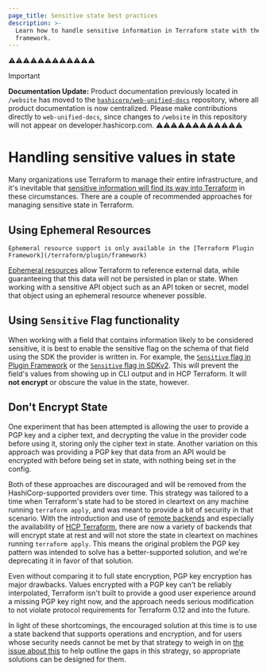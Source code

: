 ```yaml
---
page_title: Sensitive state best practices
description: >-
  Learn how to handle sensitive information in Terraform state with the plugin
  framework.
---
```


⚠️⚠️⚠️⚠️⚠️⚠️⚠️⚠️⚠️⚠️⚠️⚠️
> [!IMPORTANT]  
> **Documentation Update:** Product documentation previously located in `/website` has moved to the [`hashicorp/web-unified-docs`](https://github.com/hashicorp/web-unified-docs) repository, where all product documentation is now centralized. Please make contributions directly to `web-unified-docs`, since changes to `/website` in this repository will not appear on developer.hashicorp.com.
⚠️⚠️⚠️⚠️⚠️⚠️⚠️⚠️⚠️⚠️⚠️⚠️

# Handling sensitive values in state

Many organizations use Terraform to manage their entire infrastructure, and
it's inevitable that [sensitive information will find its way into
Terraform](/terraform/language/state/sensitive-data) in these circumstances. There are a
couple of recommended approaches for managing sensitive state in Terraform.

## Using Ephemeral Resources

<Highlight>

    Ephemeral resource support is only available in the [Terraform Plugin Framework](/terraform/plugin/framework)

</Highlight>

[Ephemeral resources](/terraform/language/v1.10.x/resources/ephemeral) allow Terraform to reference external data, while
guaranteeing that this data will not be persisted in plan or state. When working with a sensitive API object such as an API token or secret,
model that object using an ephemeral resource whenever possible.

## Using `Sensitive` Flag functionality

When working with a field that contains information likely to be considered
sensitive, it is best to enable the sensitive flag on the schema of that field using the SDK the provider is written in.
For example, the [`Sensitive` flag in Plugin Framework](https://pkg.go.dev/github.com/hashicorp/terraform-plugin-framework/resource/schema#Attribute) or the [`Sensitive` flag in SDKv2](https://pkg.go.dev/github.com/hashicorp/terraform-plugin-sdk/helper/schema#Schema.Sensitive). This will prevent the field's values from
showing up in CLI output and in HCP Terraform. It will **not encrypt** or obscure
the value in the state, however.

## Don't Encrypt State

One experiment that has been attempted is allowing the user to provide a PGP
key and a cipher text, and decrypting the value in the provider code before
using it, storing only the cipher text in state. Another variation on this
approach was providing a PGP key that data from an API would be encrypted with
before being set in state, with nothing being set in the config.

Both of these approaches are discouraged and will be removed from the
HashiCorp-supported providers over time. This strategy was tailored to a time
when Terraform's state had to be stored in cleartext on any machine running
`terraform apply`, and was meant to provide a bit of security in that scenario.
With the introduction and use of
[remote backends](/terraform/language/settings/backends/configuration)
and especially the availability of
[HCP Terraform](https://app.terraform.io/), there are now a variety of
backends that will encrypt state at rest and will not store the state in
cleartext on machines running `terraform apply`. This means the original
problem the PGP key pattern was intended to solve has a better-supported
solution, and we're deprecating it in favor of that solution.

Even without comparing it to full state encryption, PGP key encryption has
major drawbacks. Values encrypted with a PGP key can't be reliably
interpolated, Terraform isn't built to provide a good user experience around a
missing PGP key right now, and the approach needs serious modification to not
violate protocol requirements for Terraform 0.12 and into the future.

In light of these shortcomings, the encouraged solution at this time is to use
a state backend that supports operations and encryption, and for users whose
security needs cannot be met by that strategy to weigh in on [the issue about
this](https://github.com/hashicorp/terraform/issues/516) to help outline the
gaps in this strategy, so appropriate solutions can be designed for them.
